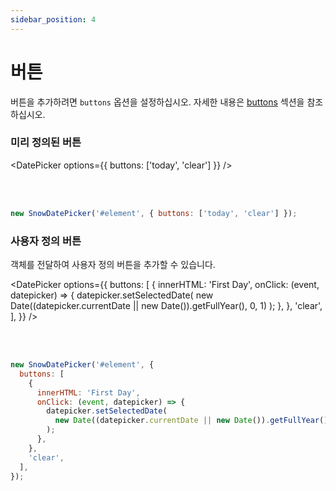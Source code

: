 ```yaml
---
sidebar_position: 4
---
```



# 버튼

버튼을 추가하려면 `buttons` 옵션을 설정하십시오. 자세한 내용은 [buttons](../documentations/options/setup-options.mdx#buttons) 섹션을 참조하십시오.

### 미리 정의된 버튼

<DatePicker options={{ buttons: ['today', 'clear'] }} />

<br />
<br />

```javascript
new SnowDatePicker('#element', { buttons: ['today', 'clear'] });
```

### 사용자 정의 버튼

객체를 전달하여 사용자 정의 버튼을 추가할 수 있습니다.

<DatePicker
  options={{
    buttons: [
      {
        innerHTML: 'First Day',
        onClick: (event, datepicker) => {
          datepicker.setSelectedDate(
            new Date((datepicker.currentDate || new Date()).getFullYear(), 0, 1)
          );
        },
      },
      'clear',
    ],
  }}
/>

<br />
<br />

```javascript
new SnowDatePicker('#element', {
  buttons: [
    {
      innerHTML: 'First Day',
      onClick: (event, datepicker) => {
        datepicker.setSelectedDate(
          new Date((datepicker.currentDate || new Date()).getFullYear(), 0, 1)
        );
      },
    },
    'clear',
  ],
});
```
